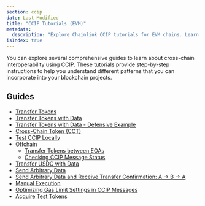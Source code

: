 ```yaml
---
section: ccip
date: Last Modified
title: "CCIP Tutorials (EVM)"
metadata:
  description: "Explore Chainlink CCIP tutorials for EVM chains. Learn to transfer tokens, send data, manage CCTs, test locally, handle manual execution, and optimize gas."
isIndex: true
---
```


You can explore several comprehensive guides to learn about cross-chain interoperability using CCIP. These tutorials provide step-by-step instructions to help you understand different patterns that you can incorporate into your blockchain projects.

## Guides

- [Transfer Tokens](/ccip/tutorials/evm/transfer-tokens-from-contract)
- [Transfer Tokens with Data](/ccip/tutorials/evm/programmable-token-transfers)
- [Transfer Tokens with Data - Defensive Example](/ccip/tutorials/evm/programmable-token-transfers-defensive)
- [Cross-Chain Token (CCT)](/ccip/tutorials/evm/cross-chain-tokens)
- [Test CCIP Locally](/ccip/tutorials/evm/test-ccip-locally)
- [Offchain](/ccip/tutorials/evm/offchain)
  - [Transfer Tokens between EOAs](/ccip/tutorials/evm/offchain/transfer-tokens-from-eoa)
  - [Checking CCIP Message Status](/ccip/tutorials/evm/offchain/get-status-offchain)
- [Transfer USDC with Data](/ccip/tutorials/evm/usdc)
- [Send Arbitrary Data](/ccip/tutorials/evm/send-arbitrary-data)
- [Send Arbitrary Data and Receive Transfer Confirmation: A -> B -> A](/ccip/tutorials/evm/send-arbitrary-data-receipt-acknowledgment)
- [Manual Execution](/ccip/tutorials/evm/manual-execution)
- [Optimizing Gas Limit Settings in CCIP Messages](/ccip/tutorials/evm/ccipreceive-gaslimit)
- [Acquire Test Tokens](/ccip/test-tokens)
